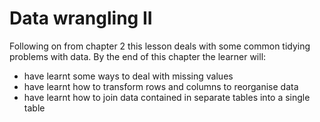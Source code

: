 # Data wrangling II {#data-wrangle-2}

Following on from chapter 2 this lesson deals with some 
common tidying problems with data. By the end of this chapter the learner 
will:

+ have learnt some ways to deal with missing values
+ have learnt how to transform rows and columns to reorganise data
+ have learnt how to join data contained in separate tables into a single table 